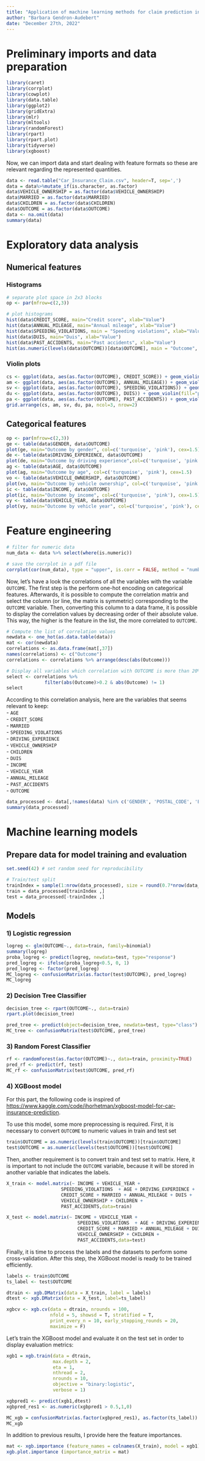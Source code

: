 ```yaml
---
title: "Application of machine learning methods for claim prediction in car insurance data"
author: "Barbara Gendron-Audebert"
date: "December 27th, 2022"
---
```


# Preliminary imports and data preparation

```r
library(caret)
library(corrplot)
library(cowplot)
library(data.table)
library(ggplot2)
library(gridExtra)
library(mlr)
library(mltools)
library(randomForest)
library(rpart)
library(rpart.plot)
library(tidyverse)
library(xgboost)
```

Now, we can import data and start dealing with feature formats so these are relevant regarding the represented quantities.

```r
data <- read.table("Car_Insurance_Claim.csv", header=T, sep=',')
data = data%>%mutate_if(is.character, as.factor)
data$VEHICLE_OWNERSHIP = as.factor(data$VEHICLE_OWNERSHIP)
data$MARRIED = as.factor(data$MARRIED)
data$CHILDREN = as.factor(data$CHILDREN)
data$OUTCOME = as.factor(data$OUTCOME)
data <- na.omit(data)
summary(data)
```

# Exploratory data analysis

## Numerical features

### Histograms

```r
# separate plot space in 2x3 blocks
op <- par(mfrow=c(2,3))

# plot histograms
hist(data$CREDIT_SCORE, main="Credit score", xlab="Value")
hist(data$ANNUAL_MILEAGE, main="Annual mileage", xlab="Value")
hist(data$SPEEDING_VIOLATIONS, main = "Speeding violations", xlab="Value")
hist(data$DUIS, main="Duis", xlab="Value")
hist(data$PAST_ACCIDENTS, main="Past accidents", xlab="Value")
hist(as.numeric(levels(data$OUTCOME))[data$OUTCOME], main = "Outcome", xlab="Value")
```

### Violin plots

```r
cs <- ggplot(data, aes(as.factor(OUTCOME), CREDIT_SCORE)) + geom_violin(fill="pink") + geom_boxplot(width=0.1) + labs(x="Outcome", y="Credit score")
am <- ggplot(data, aes(as.factor(OUTCOME), ANNUAL_MILEAGE)) + geom_violin(fill="pink") + geom_boxplot(width=0.1) + labs(x="Outcome", y="Annual  mileage")
sv <- ggplot(data, aes(as.factor(OUTCOME), SPEEDING_VIOLATIONS)) + geom_violin(fill="pink") + geom_boxplot(width=0.1) + labs(x="Outcome", y="Speeding violations")
du <- ggplot(data, aes(as.factor(OUTCOME), DUIS)) + geom_violin(fill="pink") + geom_boxplot(width=0.1) + labs(x="Outcome", y="Duis")
pa <- ggplot(data, aes(as.factor(OUTCOME), PAST_ACCIDENTS)) + geom_violin(fill="pink") + geom_boxplot(width=0.1) + labs(x="Outcome", y="Past accidents")
grid.arrange(cs, am, sv, du, pa, ncol=3, nrow=2)
```

## Categorical features

```r
op <- par(mfrow=c(2,3))
ge <- table(data$GENDER, data$OUTCOME)
plot(ge, main="Outcome by gender", col=c('turquoise', 'pink'), cex=1.5)
de <- table(data$DRIVING_EXPERIENCE, data$OUTCOME)
plot(de, main="Outcome by driving experience",col=c('turquoise', 'pink'), cex=1.5)
ag <- table(data$AGE, data$OUTCOME)
plot(ag, main="Outcome by age", col=c('turquoise', 'pink'), cex=1.5)
vo <- table(data$VEHICLE_OWNERSHIP, data$OUTCOME)
plot(vo, main="Outcome by vehicle ownership", col=c('turquoise', 'pink'), cex=1.5)
ic <- table(data$INCOME, data$OUTCOME)
plot(ic, main="Outcome by income", col=c('turquoise', 'pink'), cex=1.5)
vy <- table(data$VEHICLE_YEAR, data$OUTCOME)
plot(vy, main="Outcome by vehicle year", col=c('turquoise', 'pink'), cex=1.5)
```

# Feature engineering

```r
# filter for numeric data
num_data <- data %>% select(where(is.numeric))

# save the corrplot in a pdf file
corrplot(cor(num_data), type = "upper", is.corr = FALSE, method = "number", outline = TRUE, diag = FALSE)
```

Now, let's have a look the correlations of all the variables with the variable `OUTCOME`. The first step is the perform one-hot encoding on categorical features. Afterwards, it is possible to compute the correlation matrix and select the column (or line, the matrix is symmetric) corresponding to the `OUTCOME` variable. Then, converting this column to a data frame, it is possible to display the correlation values by decreasing order of their absolute value. This way, the higher is the feature in the list, the more correlated to `OUTCOME`.

```r
# Compute the list of correlation values
newdata <- one_hot(as.data.table(data))
mat <- cor(newdata)
correlations <- as.data.frame(mat[,37])
names(correlations) <- c("Outcome")
correlations <- correlations %>% arrange(desc(abs(Outcome)))
```

```r
# Display all variables which correlation with OUTCOME is more than 20%
select <- correlations %>% 
              filter(abs(Outcome)>0.2 & abs(Outcome) != 1) 
select
```

According to this correlation analysis, here are the variables that seems relevant to keep:  
- `AGE`  
- `CREDIT_SCORE`  
- `MARRIED`  
- `SPEEDING_VIOLATIONS`  
- `DRIVING_EXPERIENCE`  
- `VEHICLE_OWNERSHIP`  
- `CHILDREN`  
- `DUIS`  
- `INCOME`  
- `VEHICLE_YEAR`  
- `ANNUAL_MILEAGE`  
- `PAST_ACCIDENTS`  
- `OUTCOME`  

```r
data_processed <- data[,!names(data) %in% c('GENDER', 'POSTAL_CODE', 'EDUCATION', 'RACE', 'ID', 'VEHICLE_TYPE')]
summary(data_processed)
```

# Machine learning models

## Prepare data for model training and evaluation

```r
set.seed(42) # set random seed for reproducibility

# Train/test split
trainIndex = sample(1:nrow(data_processed), size = round(0.7*nrow(data_processed)), replace=FALSE)
train = data_processed[trainIndex ,]
test = data_processed[-trainIndex ,]
```

## Models

### 1) Logistic regression

```r
logreg <- glm(OUTCOME~., data=train, family=binomial)
summary(logreg)
proba_logreg <- predict(logreg, newdata=test, type="response")
pred_logreg <- ifelse(proba_logreg<0.5, 0, 1)
pred_logreg <- factor(pred_logreg)
MC_logreg <- confusionMatrix(as.factor(test$OUTCOME), pred_logreg)
MC_logreg
```

### 2) Decision Tree Classifier

```r
decision_tree <- rpart(OUTCOME~., data=train)
rpart.plot(decision_tree)
```

```r
pred_tree <- predict(object=decision_tree, newdata=test, type="class")
MC_tree <- confusionMatrix(test$OUTCOME, pred_tree)
```

### 3) Random Forest Classifier

```r
rf <- randomForest(as.factor(OUTCOME)~., data=train, proximity=TRUE)
pred_rf <- predict(rf, test)
MC_rf <- confusionMatrix(test$OUTCOME, pred_rf)
```

### 4) XGBoost model

For this part, the following code is inspired of [https://www.kaggle.com/code/ihorhetman/xgboost-model-for-car-insurance-prediction](this source).

To use this model, some more preprocessing is required. First, it is necessary to convert `OUTCOME` to numeric values in train and test set

```r
train$OUTCOME = as.numeric(levels(train$OUTCOME))[train$OUTCOME]
test$OUTCOME = as.numeric(levels(test$OUTCOME))[test$OUTCOME]
```

Then, another requirement is to convert train and test set to matrix. Here, it is important to not include the `OUTCOME` variable, because it will be stored in another variable that indicates the labels. 

```r
X_train <- model.matrix(~ INCOME + VEHICLE_YEAR + 
                    SPEEDING_VIOLATIONS  + AGE + DRIVING_EXPERIENCE + 
                    CREDIT_SCORE + MARRIED + ANNUAL_MILEAGE + DUIS + 
                    VEHICLE_OWNERSHIP + CHILDREN +
                    PAST_ACCIDENTS,data=train)

X_test <- model.matrix(~ INCOME + VEHICLE_YEAR + 
                          SPEEDING_VIOLATIONS  + AGE + DRIVING_EXPERIENCE + 
                          CREDIT_SCORE + MARRIED + ANNUAL_MILEAGE + DUIS + 
                          VEHICLE_OWNERSHIP + CHILDREN +
                          PAST_ACCIDENTS,data=test)
``` 

Finally, it is time to process the labels and the datasets to perform some cross-validation. After this step, the XGBoost model is ready to be trained efficiently.

```r
labels <- train$OUTCOME
ts_label <- test$OUTCOME

dtrain <- xgb.DMatrix(data = X_train, label = labels) 
dtest <- xgb.DMatrix(data = X_test, label=ts_label)

xgbcv <- xgb.cv(data = dtrain, nrounds = 100, 
                nfold = 5, showsd = T, stratified = T, 
                print_every_n = 10, early_stopping_rounds = 20, 
                maximize = F)
```

Let's train the XGBoost model and evaluate it on the test set in order to display evaluation metrics:

```r
xgb1 = xgb.train(data = dtrain, 
                 max.depth = 2, 
                 eta = 1, 
                 nthread = 2, 
                 nrounds = 10, 
                 objective = "binary:logistic", 
                 verbose = 1)

xgbpred1 <- predict(xgb1,dtest)
xgbpred_res1 <- as.numeric(xgbpred1 > 0.5,1,0)

MC_xgb = confusionMatrix(as.factor(xgbpred_res1), as.factor(ts_label))
MC_xgb
```

In addition to previous results, I provide here the feature importances.

```r
mat <- xgb.importance (feature_names = colnames(X_train), model = xgb1)
xgb.plot.importance (importance_matrix = mat)
```
